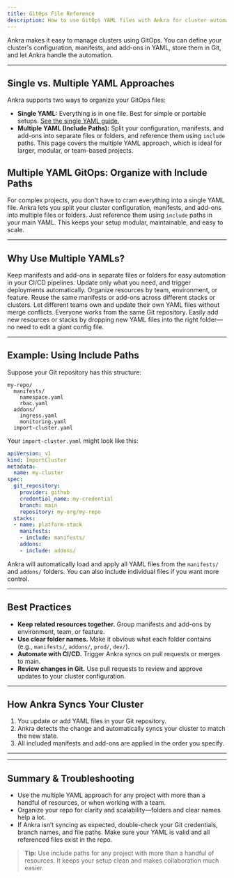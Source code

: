 ```yaml
---
title: GitOps File Reference
description: How to use GitOps YAML files with Ankra for cluster automation and configuration.
---
```


<Note>
Ankra makes it easy to manage clusters using GitOps. You can define your cluster's configuration, manifests, and add-ons in YAML, store them in Git, and let Ankra handle the automation.
</Note>

---

## Single vs. Multiple YAML Approaches

Ankra supports two ways to organize your GitOps files:

- **Single YAML:** Everything is in one file. Best for simple or portable setups. [See the single YAML guide.](./cluster-gitops-single)
- **Multiple YAML (Include Paths):** Split your configuration, manifests, and add-ons into separate files or folders, and reference them using `include` paths. This page covers the multiple YAML approach, which is ideal for larger, modular, or team-based projects.


## Multiple YAML GitOps: Organize with Include Paths

For complex projects, you don't have to cram everything into a single YAML file. Ankra lets you split your cluster configuration, manifests, and add-ons into multiple files or folders. Just reference them using `include` paths in your main YAML. This keeps your setup modular, maintainable, and easy to scale.

---

## Why Use Multiple YAMLs?

<CardGroup cols={2}>
  <Card title="CI/CD Integration" icon="rocket">
    Keep manifests and add-ons in separate files or folders for easy automation in your CI/CD pipelines. Update only what you need, and trigger deployments automatically.
  </Card>
  <Card title="Modularity & Reuse" icon="layer-group">
    Organize resources by team, environment, or feature. Reuse the same manifests or add-ons across different stacks or clusters.
  </Card>
  <Card title="Team Collaboration" icon="users">
    Let different teams own and update their own YAML files without merge conflicts. Everyone works from the same Git repository.
  </Card>
  <Card title="Scalability" icon="expand">
    Easily add new resources or stacks by dropping new YAML files into the right folder—no need to edit a giant config file.
  </Card>
</CardGroup>

---

## Example: Using Include Paths

Suppose your Git repository has this structure:

```
my-repo/
  manifests/
    namespace.yaml
    rbac.yaml
  addons/
    ingress.yaml
    monitoring.yaml
  import-cluster.yaml
```


Your `import-cluster.yaml` might look like this:

```yaml
apiVersion: v1
kind: ImportCluster
metadata:
  name: my-cluster
spec:
  git_repository:
    provider: github
    credential_name: my-credential
    branch: main
    repository: my-org/my-repo
  stacks:
  - name: platform-stack
    manifests:
    - include: manifests/
    addons:
    - include: addons/
```


Ankra will automatically load and apply all YAML files from the `manifests/` and `addons/` folders. You can also include individual files if you want more control.

---


## Best Practices

- **Keep related resources together.** Group manifests and add-ons by environment, team, or feature.
- **Use clear folder names.** Make it obvious what each folder contains (e.g., `manifests/`, `addons/`, `prod/`, `dev/`).
- **Automate with CI/CD.** Trigger Ankra syncs on pull requests or merges to main.
- **Review changes in Git.** Use pull requests to review and approve updates to your cluster configuration.

---


## How Ankra Syncs Your Cluster

1. You update or add YAML files in your Git repository.
2. Ankra detects the change and automatically syncs your cluster to match the new state.
3. All included manifests and add-ons are applied in the order you specify.

---


---

## Summary & Troubleshooting

- Use the multiple YAML approach for any project with more than a handful of resources, or when working with a team.
- Organize your repo for clarity and scalability—folders and clear names help a lot.
- If Ankra isn’t syncing as expected, double-check your Git credentials, branch names, and file paths. Make sure your YAML is valid and all referenced files exist in the repo.

> **Tip:** Use include paths for any project with more than a handful of resources. It keeps your setup clean and makes collaboration much easier.
